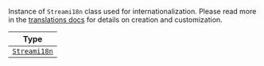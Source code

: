 Instance of `Streami18n` class used for internationalization.
Please read more in the [translations docs](/reactnative/basics/translations) for details on creation and customization.

| Type                                             |
| ------------------------------------------------ |
| [`Streami18n`](/reactnative/basics/translations) |

